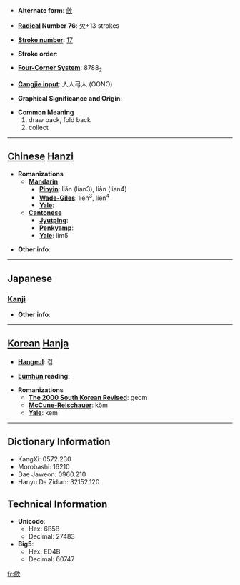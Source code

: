 * '''Alternate form''': [[斂]]

* '''[[Wiktionary:Chinese radical index| Radical]] Number 76''': [[Wiktionary:Chinese radical index 欠|欠]]+13 strokes

* '''[[Wiktionary:Chinese total strokes index|Stroke number]]''': [[Wiktionary:Chinese total strokes index 17|17]]

* '''Stroke order''': 

* '''[[Wiktionary:Chinese four corner index|Four-Corner System]]''': 8788<sub>2</sub>

* '''[[Wiktionary:Chinese Cangjie index|Cangjie input]]''': 人人弓人 (OONO)

* '''Graphical Significance and Origin''': 

* '''Common Meaning'''
*#draw back, fold back
*# collect


----

== [[Chinese]] [[Hanzi]] ==

* '''Romanizations'''
** '''[[Mandarin]]'''
*** '''[[Pinyin]]''': liǎn (lian3), liàn (lian4)
*** '''[[Wade-Giles]]''': lien<sup>3</sup>, lien<sup>4</sup>
*** '''[[Yale]]''': 
** '''[[Cantonese]]'''
*** '''[[Jyutping]]''':
*** '''[[Penkyamp]]''': 
*** '''[[Yale]]''': lim5

* '''Other info''': 

----

==Japanese==
===[[Kanji]]===
{{kanji|on readings=[[かん]] (kan), [[けん]] (ken)|kun readings=[[のぞむ]] (nozomu), [[あたえる]] (ataeru)}}

* '''Other info''':  

----

== [[Korean]] [[Hanja]] ==

* '''[[Hangeul]]''': 검

* '''[[Eumhun]] reading''': 

* '''Romanizations'''
** '''[[The 2000 South Korean Revised Romanization|The 2000 South Korean Revised]]''': geom
** '''[[McCune-Reischauer]]''': kŏm
** '''[[Yale]]''': kem

----

== Dictionary Information ==

* KangXi: 0572.230
* Morobashi: 16210
* Dae Jaweon: 0960.210
* Hanyu Da Zidian: 32152.120

== Technical Information ==

* '''Unicode''':
** Hex: 6B5B
** Decimal: 27483
* '''Big5''':
** Hex: ED4B
** Decimal: 60747

[[fr:歛]]